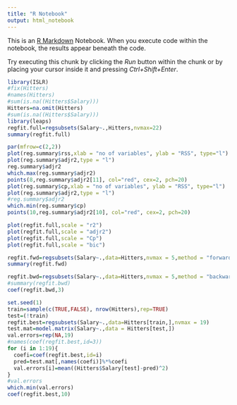 ```yaml
---
title: "R Notebook"
output: html_notebook
---
```


This is an [R Markdown](http://rmarkdown.rstudio.com) Notebook. When you execute code within the notebook, the results appear beneath the code. 

Try executing this chunk by clicking the *Run* button within the chunk or by placing your cursor inside it and pressing *Ctrl+Shift+Enter*. 

```r
library(ISLR)
#fix(Hitters)
#names(Hitters)
#sum(is.na((Hitters$Salary)))
Hitters=na.omit(Hitters)
#sum(is.na((Hitters$Salary)))
library(leaps)
regfit.full=regsubsets(Salary~.,Hitters,nvmax=22)
summary(regfit.full)

```

```r
par(mfrow=c(2,2))
plot(reg.summary$rss,xlab = "no of variables", ylab = "RSS", type="l")
plot(reg.summary$adjr2,type = "l")
reg.summary$adjr2
which.max(reg.summary$adjr2)
points(8,reg.summary$adjr2[11], col="red", cex=2, pch=20)
plot(reg.summary$cp,xlab = "no of variables", ylab = "RSS", type="l")
plot(reg.summary$adjr2,type = "l")
#reg.summary$adjr2
which.min(reg.summary$cp)
points(10,reg.summary$adjr2[10], col="red", cex=2, pch=20)
```

```r
plot(regfit.full,scale = "r2")
plot(regfit.full,scale = "adjr2")
plot(regfit.full,scale = "Cp")
plot(regfit.full,scale = "bic")
```

```r
regfit.fwd=regsubsets(Salary~.,data=Hitters,nvmax = 5,method = "forward")
summary(regfit.fwd)
```

```r
regfit.bwd=regsubsets(Salary~.,data=Hitters,nvmax = 5,method = "backward")
#summary(regfit.bwd)
coef(regfit.bwd,3)
```

```r
set.seed(1)
train=sample(c(TRUE,FALSE), nrow(Hitters),rep=TRUE)
test=(!train)
regfit.best=regsubsets(Salary~.,data=Hitters[train,],nvmax = 19)
test.mat=model.matrix(Salary~.,data = Hitters[test,])
val.errors=rep(NA,19)
#names(coef(regfit.best,id=3))
for (i in 1:19){
  coefi=coef(regfit.best,id=i)
  pred=test.mat[,names(coefi)]%*%coefi
  val.errors[i]=mean((Hitters$Salary[test]-pred)^2)
}
#val.errors
which.min(val.errors)
coef(regfit.best,10)
```


